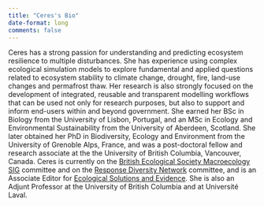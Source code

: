 ```yaml
---
title: "Ceres's Bio"
date-format: long
comments: false
---
```


Ceres has a strong passion for understanding and predicting ecosystem
resilience to multiple disturbances. She has experience using complex
ecological simulation models to explore fundamental and applied
questions related to ecosystem stability to climate change, drought,
fire, land-use changes and permafrost thaw. Her research is also
strongly focused on the development of integrated, reusable and
transparent modelling workflows that can be used not only for research
purposes, but also to support and inform end-users within and beyond
government. She earned her BSc in Biology from the University of Lisbon,
Portugal, and an MSc in Ecology and Environmental Sustainability from
the University of Aberdeen, Scotland. She later obtained her PhD in
Biodiversity, Ecology and Environment from the University of Grenoble
Alps, France, and was a post-doctoral fellow and research associate at
the the University of British Columbia, Vancouver, Canada. Ceres is
currently on the [British Ecological Society Macroecology
SIG](https://www.britishecologicalsociety.org/membership-community/special-interest-groups/macroecology/)
committee and on the [Response Diversity
Network](https://responsediversitynetwork.github.io/RDN-website/who-we-are.html)
committee, and is an Associate Editor for [Ecological Solutions and
Evidence](https://besjournals.onlinelibrary.wiley.com/journal/26888319).
She is also an Adjunt Professor at the University of British Columbia
and at Université Laval.
